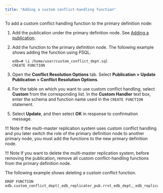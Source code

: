 ```yaml
---
title: "Adding a custom conflict-handling function"
---
```


<div id="adding_custom_conflict_handling_function" class="registered_link"></div>

To add a custom conflict handling function to the primary definition node:

1.  Add the publication under the primary definition node. See [Adding a publication](../../02_creating_publication_mmr/#add_pub_mmr).

1.  Add the function to the primary definition node. The following example shows adding the function using PSQL.

    ```shell
    edb=# \i /home/user/custom_conflict_dept.sql
    CREATE FUNCTION
    ```

1.  Open the **Conflict Resolution Options** tab. Select **Publication > Update Publication > Conflict Resolution Options**.

1.  For the table on which you want to use custom conflict handling, select **Custom** from the corresponding list. In the **Custom Handler** text box, enter the schema and function name used in the `CREATE FUNCTION` statement.

1.  Select **Update**, and then select **OK** in response to confirmation message.

!!! Note
    If the multi-master replication system uses custom conflict handling and you later switch the role of the primary definition node to another primary node, you must add the functions to the new primary definition node.

!!! Note
    If you want to delete the multi-master replication system, before removing the publication, remove all custom conflict-handling functions from the primary definition node.

The following example shows deleting a custom conflict function.

```shell
DROP FUNCTION edb.custom_conflict_dept(_edb_replicator_pub.rrst_edb_dept,_edb_replicator_pub.rrst_edb_dept,varchar);
```
